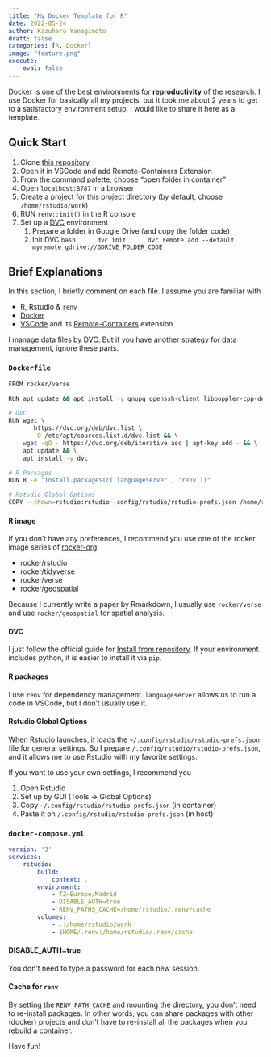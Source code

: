 ```yaml
---
title: "My Docker Template for R"
date: 2022-05-24
author: Kazuharu Yanagimoto
draft: false
categories: [R, Docker]
image: "feature.png"
execute:
    eval: false
---
```


Docker is one of the best environments for **reproductivity** of the research.
I use Docker for basically all my projects, but it took me about 2 years to get to a satisfactory environment setup. I would like to share it here as a template.

## Quick Start
1. Clone [this repository](https://github.com/nicetak/dockerR)
1. Open it in VSCode and add Remote-Containers Extension
1. From the command palette, choose "open folder in container"
1. Open `localhost:8787` in a browser
1. Create a project for this project directory (by default, choose `/home/rstudio/work`)
1. RUN `renv::init()` in the R console
1. Set up a [DVC](https://dvc.org/) environment
    1. Prepare a folder in Google Drive (and copy the folder code)
    1. Init DVC
        ```bash
        dvc init
        dvc remote add --default myremote gdrive://GDRIVE_FOLDER_CODE
        ```


## Brief Explanations
In this section, I briefly comment on each file. I assume you are familiar with

- R, Rstudio & `renv`
- [Docker](https://www.docker.com/)
- [VSCode](https://code.visualstudio.com/) and its [Remote-Containers](https://marketplace.visualstudio.com/items?itemName=ms-vscode-remote.remote-containers) extension

I manage data files by [DVC](https://dvc.org/).
But if you have another strategy for data management, ignore these parts.


### `Dockerfile`
```.bash
FROM rocker/verse

RUN apt update && apt install -y gnupg openssh-client libpoppler-cpp-dev

# DVC
RUN wget \
       https://dvc.org/deb/dvc.list \
       -O /etc/apt/sources.list.d/dvc.list && \
    wget -qO - https://dvc.org/deb/iterative.asc | apt-key add - && \
    apt update && \
    apt install -y dvc 

# R Packages
RUN R -e "install.packages(c('languageserver', 'renv'))"

# Rstudio Global Options
COPY --chown=rstudio:rstudio .config/rstudio/rstudio-prefs.json /home/rstudio/.config/rstudio/rstudio-prefs.json
```

#### R image
If you don't have any preferences, I recommend you use one of the rocker image series
of [rocker-org](https://github.com/rocker-org/rocker):

- rocker/rstudio
- rocker/tidyverse
- rocker/verse
- rocker/geospatial

Because I currently write a paper by Rmarkdown,
I usually use `rocker/verse` and use `rocker/geospatial` for spatial analysis.

#### DVC
I just follow the official guide for [Install from repository](https://dvc.org/doc/install/linux#from-repo-on-debian-ubuntu).
If your environment includes python, it is easier to install it via `pip`.

#### R packages
I use `renv` for dependency management.
`languageserver` allows us to run a code in VSCode, but I don't usually use it.

#### Rstudio Global Options
When Rstudio launches, it loads the `~/.config/rstudio/rstudio-prefs.json` file for general settings. So I prepare `/.config/rstudio/rstudio-prefs.json`,
and it allows me to use Rstudio with my favorite settings.

If you want to use your own settings, I recommend you

1. Open Rstudio 
1. Set up by GUI (Tools -> Global Options)
1. Copy `~/.config/rstudio/rstudio-prefs.json` (in container)
1. Paste it on `/.config/rstudio/rstudio-prefs.json` (in host)


### `docker-compose.yml`

```.yaml
version: '3'
services:
    rstudio:
        build:
            context: .
        environment:
            - TZ=Europe/Madrid
            - DISABLE_AUTH=true
            - RENV_PATHS_CACHE=/home/rstudio/.renv/cache
        volumes:
            - .:/home/rstudio/work
            - $HOME/.renv:/home/rstudio/.renv/cache
```

#### DISABLE_AUTH=true
You don't need to type a password for each new session.

#### Cache for `renv`
By setting the `RENV_PATH_CACHE` and mounting the directory,
you don't need to re-install packages.
In other words, you can share packages with other (docker) projects and
don't have to re-install all the packages when you rebuild a container.



Have fun!
